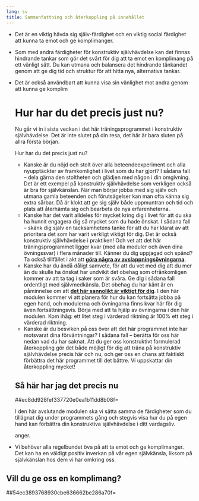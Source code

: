 ```yaml
---
lang: sv
title: Sammanfattning och återkoppling på innehållet
---
```


-   Det är en viktig hävda sig själv-färdighet och en viktig social
    färdighet att kunna ta emot och ge komplimanger.

-   Som med andra färdigheter för konstruktiv självhävdelse kan det
    finnas hindrande tankar som gör det svårt för dig att ta emot en
    komplimang på ett vänligt sätt. Du kan utmana och balansera det
    hindrande tänkandet genom att ge dig tid och struktur för att hitta
    nya, alternativa tankar.

-   Det är också användbart att kunna visa sin vänlighet mot andra genom
    att kunna ge komplim

    # Hur har du det precis just nu?

    Nu går vi in i sista veckan i det här träningsprogrammet i
    konstruktiv självhävdelse. Det är inte slutet på din resa, det här
    är bara sluten på allra första början.

    Hur har du det precis just nu?

    -   Kanske är du nöjd och stolt över alla beteendeexperiment och
        alla nyupptäckter av framkomlighet i livet som du har gjort? I
        sådana fall -- dela gärna den stoltheten och glädjen med någon i
        din omgivning. Det är ett exempel på konstruktiv självhävdelse
        som verkligen också är bra för självkänslan. När man börjar
        jobba med sig själv och utmana gamla beteenden och förutsägelser
        kan man ofta känna sig extra sårbar. Då är klokt att ge sig
        själv både uppmuntran och tid och plats att återhämta sig och
        bearbeta de nya erfarenheterna. 
    -   Kanske har det varit alldeles för mycket kring dig i livet för
        att du ska ha hunnit engagera dig så mycket som du hade önskat.
        I sådana fall -- skänk dig själv en tacksamhetens tanke för att
        du har klarat av att prioritera det som har varit verkligt
        viktigt för dig. Det är också konstruktiv självhävdelse i
        praktiken! Och vet att det här träningsprogrammet ligger kvar
        (med alla moduler och även dina övningssvar) i flera månader
        till. Känner du dig uppjagad och spänd? Ta också tillfället i
        akt att **[göra några av
        avslappningsövningarna](https://www.iterapi.se/sites/respekt/program/5-hitta-dina-s-tt-att-s-nka-sp-nningsniv-n)**.
    -   Kanske har du ändå dåligt samvete, för att du vet med dig att du
        mer än du skulle ha önskat har undvikit det obehag som
        ofrånkomligen kommer av att ta tag i saker som är svåra. Ge dig
        i sådana fall ordentligt med självmedkänsla. Det obehag du har
        känt är en påminnelse om att **[det här sannolikt är viktigt för
        dig](https://www.iterapi.se/sites/respekt/program/3-utmana-negativa-f-ruts-gelser-med-beteendeexperiment/15-argument-f-r-att-byta-undvikande-mot-aktivt-deltagande)**.
        I den här modulen kommer vi att planera för hur du kan fortsätta
        jobba på egen hand, och modulerna och övningarna finns kvar här
        för dig även fortsättningsvis. Börja med att ta hjälp av
        övningarna i den här modulen. Kom ihåg: ett litet steg i
        värderad riktning är 100% ett steg i värderad riktning. 
    -   Kanske är du besviken på oss över att det här programmet inte
        har motsvarat dina förväntningar? I sådana fall -- berätta för
        oss här nedan vad du har saknat. Att du ger oss konstruktivt
        formulerad återkoppling gör det både möjligt för dig att träna
        på konstruktiv självhävdelse precis här och nu, och ger oss en
        chans att faktiskt förbättra det här programmet till det bättre.
        Vi uppskattar din återkoppling mycket!

    ## Så här har jag det precis nu

    ##ec8dd928fef337720e0ea1b11dd8b08f=

    I den här avslutande modulen ska vi sätta samma de färdigheter som
    du tillägnat dig under programmets gång och stegvis visa hur du på
    egen hand kan förbättra din konstruktiva självhävdelse i ditt
    vardagsliv.

    anger.

-   Vi behöver alla regelbundet öva på att ta emot och ge komplimanger.
    Det kan ha en väldigt positiv inverkan på vår egen självkänsla,
    liksom på självkänslan hos dem vi har omkring oss.

## Vill du ge oss en komplimang?

##54ec3893768930cbe636662be286a70f=
